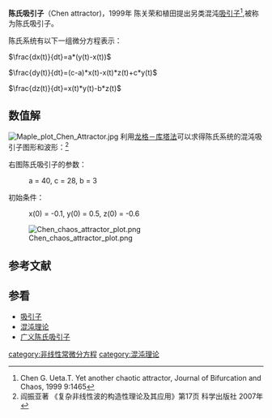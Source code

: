 '''陈氏吸引子'''（Chen attractor)，1999年 陈关荣和植田提出另类混沌[[吸引子|吸引子]]<ref>Chen G.  Ueta.T.  Yet another chaotic attractor, Journal of Bifurcation and Chaos, 1999 9:1465</ref>,被称为陈氏吸引子。

陈氏系统有以下一组微分方程表示：

<math>\frac{dx(t)}{dt}=a*(y(t)-x(t))</math>

<math>\frac{dy(t)}{dt}=(c-a)*x(t)-x(t)*z(t)+c*y(t)</math>

<math>\frac{dz(t)}{dt}=x(t)*y(t)-b*z(t)</math>

==数值解==
[[File:Maple_plot_Chen_Attractor.jpg|thumb]]
利用[[龙格－库塔法|龙格－库塔法]]可以求得陈氏系统的混沌吸引子图形和波形：<ref>阎振亚著 《复杂非线性波的构造性理论及其应用》第17页 科学出版社 2007年</ref>

右图陈氏吸引子的参数：

:                     a = 40, c = 28, b = 3
初始条件：
:              x(0) = -0.1, y(0) = 0.5, z(0) = -0.6

[[File:Chen_chaos_attractor_plot.png|center]]
==参考文献==
<references/>
{{Portal|数学}}

==参看==
* [[吸引子|吸引子]]
* [[混沌理论|混沌理论]]
* [[多卷波混沌吸引子#超混沌陈氏吸引子|广义陈氏吸引子]]
{{Wikibooks|Maple/混沌#陈氏吸引子|陈氏吸引子}}{{吸引子}}

[[category:非线性常微分方程|category:非线性常微分方程]]
[[category:混沌理论|category:混沌理论]]
